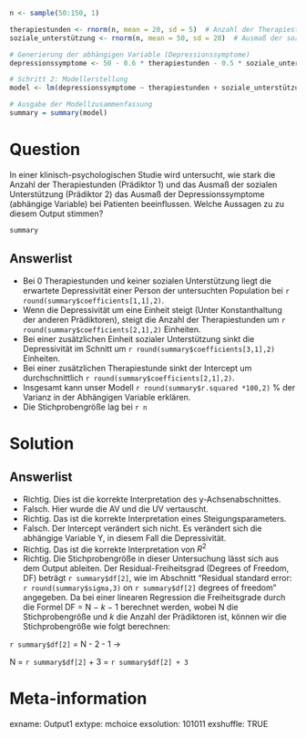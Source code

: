 ```r


n <- sample(50:150, 1)

therapiestunden <- rnorm(n, mean = 20, sd = 5)  # Anzahl der Therapiestunden
soziale_unterstützung <- rnorm(n, mean = 50, sd = 20)  # Ausmaß der sozialen Unterstützung

# Generierung der abhängigen Variable (Depressionssymptome)
depressionssymptome <- 50 - 0.6 * therapiestunden - 0.5 * soziale_unterstützung + rnorm(n, mean = 0, sd = 10)

# Schritt 2: Modellerstellung
model <- lm(depressionssymptome ~ therapiestunden + soziale_unterstützung)

# Ausgabe der Modellzusammenfassung
summary = summary(model)

```    

Question
========

In einer klinisch-psychologischen Studie wird untersucht, wie stark die Anzahl der Therapiestunden (Prädiktor 1) und das Ausmaß der sozialen Unterstützung (Prädiktor 2) das Ausmaß der Depressionssymptome (abhängige Variable) bei Patienten beeinflussen. Welche Aussagen zu zu diesem Output stimmen?

```r
summary
```


Answerlist
----------
* Bei 0 Therapiestunden und keiner sozialen Unterstützung liegt die erwartete Depressivität einer Person der untersuchten Population bei `r round(summary$coefficients[1,1],2)`.
* Wenn die Depressivität um eine Einheit steigt (Unter Konstanthaltung der anderen Prädiktoren), steigt die Anzahl der Therapiestunden um `r round(summary$coefficients[2,1],2)` Einheiten. 
* Bei einer zusätzlichen Einheit sozialer Unterstützung sinkt die Depressivität im Schnitt um `r round(summary$coefficients[3,1],2)` Einheiten. 
* Bei einer zusätzlichen Therapiestunde sinkt der Intercept um durchschnittlich `r round(summary$coefficients[2,1],2)`.
* Insgesamt kann unser Modell `r round(summary$r.squared *100,2)` % der Varianz in der Abhängigen Variable erklären. 
* Die Stichprobengröße lag bei `r n`

Solution
========

Answerlist
----------

* Richtig. Dies ist die korrekte Interpretation des y-Achsenabschnittes.
* Falsch. Hier wurde die AV und die UV vertauscht.
* Richtig. Das ist die korrekte Interpretation eines Steigungsparameters. 
* Falsch. Der Intercept verändert sich nicht. Es verändert sich die abhängige Variable Y, in diesem Fall die Depressivität.
* Richtig. Das ist die korrekte Interpretation von $R^2$
* Richtig. Die Stichprobengröße in dieser Untersuchung lässt sich aus dem Output ableiten. Der Residual-Freiheitsgrad (Degrees of Freedom, DF) beträgt `r summary$df[2]`, wie im Abschnitt "Residual standard error: `r round(summary$sigma,3)` on `r summary$df[2]` degrees of freedom" angegeben. Da bei einer linearen Regression die Freiheitsgrade durch die Formel DF = N − $k$ − 1 berechnet werden, wobei N die Stichprobengröße und $k$ die Anzahl der Prädiktoren ist, können wir die Stichprobengröße wie folgt berechnen:


`r summary$df[2]` = N - 2 - 1 -> 

N = `r summary$df[2]` + 3 =  `r summary$df[2] + 3`





Meta-information
================
exname: Output1
extype: mchoice 
exsolution: 101011
exshuffle: TRUE
